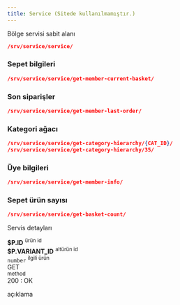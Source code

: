 ```yaml
---
title: Service (Sitede kullanılmamıştır.)
---
```


Bölge servisi sabit alanı

```json
/srv/service/service/
```

### Sepet bilgileri
```json
/srv/service/service/get-member-current-basket/
```

### Son siparişler
```json
/srv/service/service/get-member-last-order/
```
### Kategori ağacı
```json
/srv/service/service/get-category-hierarchy/{CAT_ID}/
/srv/service/service/get-category-hierarchy/35/
```

### Üye bilgileri
```json
/srv/service/service/get-member-info/
```
### Sepet ürün sayısı
```json
/srv/service/service/get-basket-count/
```








Servis detayları

<div class="row border rounded m-0">
    <div class="col-3 p-2">
        <strong class="text-primary">$P.ID</strong>
        <sup class="d-block text-gray">ürün id</sup>
    </div>
    <div class="col-3 p-2">
        <strong class="text-primary">$P.VARIANT_ID</strong>
        <sup class="d-block text-gray">altürün id</sup>
    </div>
    <div class="col-4 p-2">
        <code>number</code>
        <sup class="d-block text-gray">ilgili ürün</sup>
    </div>
    <div class="col-5 p-2">
        <div class="badge-rounded-pill">
            GET
        </div>
        <sup class="d-block text-gray">method</sup>
    </div>
</div>

<div class="p-2">
    <div class="response-200"></div><span>200 : OK</span>
    <p class="d-block text-gray pl-1">
        açıklama
    </p>
</div>


